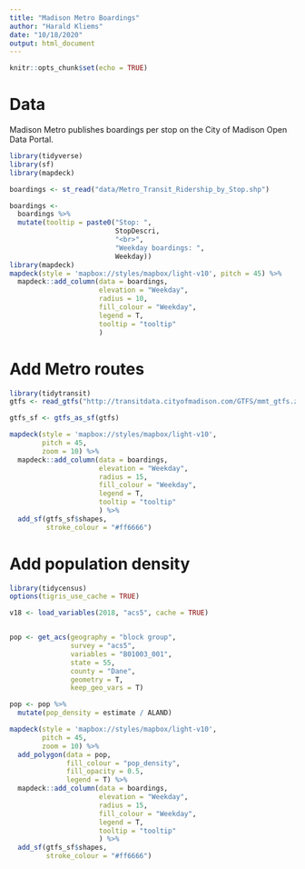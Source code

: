 ```yaml
---
title: "Madison Metro Boardings"
author: "Harald Kliems"
date: "10/18/2020"
output: html_document
---
```


```r
knitr::opts_chunk$set(echo = TRUE)
```

# Data

Madison Metro publishes boardings per stop on the City of Madison Open Data Portal. 

```r
library(tidyverse)
library(sf)
library(mapdeck)
```

```r
boardings <- st_read("data/Metro_Transit_Ridership_by_Stop.shp")
```
```r
boardings <- 
  boardings %>% 
  mutate(tooltip = paste0("Stop: ",
                          StopDescri,
                          "<br>",
                          "Weekday boardings: ",
                          Weekday))
library(mapdeck)
mapdeck(style = 'mapbox://styles/mapbox/light-v10', pitch = 45) %>% 
  mapdeck::add_column(data = boardings, 
                      elevation = "Weekday",
                      radius = 10,
                      fill_colour = "Weekday",
                      legend = T,
                      tooltip = "tooltip"
                      )
```

# Add Metro routes

```r
library(tidytransit)
gtfs <- read_gtfs("http://transitdata.cityofmadison.com/GTFS/mmt_gtfs.zip")
```
```r
gtfs_sf <- gtfs_as_sf(gtfs)

mapdeck(style = 'mapbox://styles/mapbox/light-v10', 
        pitch = 45,
        zoom = 10) %>% 
  mapdeck::add_column(data = boardings, 
                      elevation = "Weekday",
                      radius = 15,
                      fill_colour = "Weekday",
                      legend = T,
                      tooltip = "tooltip"
                      ) %>% 
  add_sf(gtfs_sf$shapes,
         stroke_colour = "#ff6666")
```


# Add population density
```r
library(tidycensus)
options(tigris_use_cache = TRUE)

v18 <- load_variables(2018, "acs5", cache = TRUE)


pop <- get_acs(geography = "block group",
               survey = "acs5", 
               variables = "B01003_001", 
               state = 55, 
               county = "Dane", 
               geometry = T,
               keep_geo_vars = T)

pop <- pop %>% 
  mutate(pop_density = estimate / ALAND)

mapdeck(style = 'mapbox://styles/mapbox/light-v10', 
        pitch = 45,
        zoom = 10) %>% 
  add_polygon(data = pop, 
              fill_colour = "pop_density",
              fill_opacity = 0.5,
              legend = T) %>% 
  mapdeck::add_column(data = boardings, 
                      elevation = "Weekday",
                      radius = 15,
                      fill_colour = "Weekday",
                      legend = T,
                      tooltip = "tooltip"
                      ) %>% 
  add_sf(gtfs_sf$shapes,
         stroke_colour = "#ff6666")
  
```


